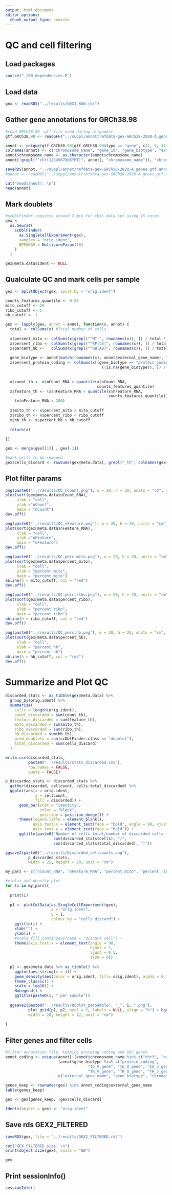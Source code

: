 ```yaml
---
output: html_document
editor_options: 
  chunk_output_type: console
---
```

# QC and cell filtering {#QC}
## Load packages

```r

source("./00_dependencies.R")

```


## Load data

```r

gex <- readRDS("../results/GEX1_RAW.rds")

```


## Gather gene annotations for GRCh38.98

```r

#read GRCh38.98 .gtf file used during alignment
gtf.GRCh38.98 <- readGFF("../suppl/annot/refdata-gex-GRCh38-2020-A.genes.gtf.gz")

annot <- unique(gtf.GRCh38.98[gtf.GRCh38.98$type == "gene", c(1, 9, 11, 12)])
colnames(annot) <- c("chromosome_name", "gene_id", "gene_biotype", "external_gene_name")
annot$chromosome_name <- as.character(annot$chromosome_name)
annot[!grepl("^chr[123456789XYMT]", annot[, "chromosome_name"]), "chromosome_name"] <- "other"

saveRDS(annot, "../suppl/annot/refdata-gex-GRCh38-2020-A.genes.gtf.annot.rds")
#annot <- readRDS("../suppl/annot/refdata-gex-GRCh38-2020-A.genes.gtf.annot.rds")

cat("head(annot): \n")
head(annot)

```


## Mark doublets

```r

#scDblFinder requires around 3 min for this data set using 16 cores
gex <-
  as.Seurat(
    scDblFinder(
      as.SingleCellExperiment(gex),
      samples = "orig.ident",
      BPPARAM = MulticoreParam(16)
    )
  )

gex@meta.data$ident <- NULL


```


## Qualculate QC and mark cells per sample

```r

gex <- SplitObject(gex, split.by = "orig.ident")

counts_features_quantile <- 0.98
mito_cutoff <- 20
ribo_cutoff <- 5
hb_cutoff <- 1

gex <- lapply(gex, annot = annot, function(x, annot) {
  total <- colSums(x) #Total number of cells
  
  x$percent_mito <- colSums(x[grepl("^MT-", rownames(x)), ]) / total * 100
  x$percent_ribo <- colSums(x[grepl("^RP[LS]", rownames(x)), ]) / total * 100
  x$percent_hb <-   colSums(x[grepl("^HB[AB]", rownames(x)), ]) / total * 100
  
  gene_biotype <- annot[match(rownames(x), annot$external_gene_name), "gene_biotype"]
  x$percent_protein_coding <- colSums(x[(gene_biotype == "protein_coding") &
                                          (!is.na(gene_biotype)), ]) / total * 100
  
  
  x$count_th <- x$nCount_RNA > quantile(x$nCount_RNA, 
                                        counts_features_quantile)
  x$feature_th <- (x$nFeature_RNA > quantile(x$nFeature_RNA, 
                                             counts_features_quantile)) |
    (x$nFeature_RNA < 200)
  
  x$mito_th <- x$percent_mito > mito_cutoff
  x$ribo_th <- x$percent_ribo < ribo_cutoff
  x$hb_th <- x$percent_hb > hb_cutoff
  
  return(x)
  
})

gex <- merge(gex[[1]] , gex[-1])

#mark cells to be removed
gex$cells_discard <- rowSums(gex@meta.data[, grepl("_th", colnames(gex@meta.data))]) > 0


```


## Plot filter params

```r

png(paste0("../results/QC_nCount.png"), w = 20, h = 20, units = "cm", res = 200)
plot(sort(gex@meta.data$nCount_RNA),
     xlab = "cell",
     ylab ="nCount",
     main = "nCount")
dev.off()

png(paste0("../results/QC_nFeature.png"), w = 20, h = 20, units = "cm", res = 200)
plot(sort(gex@meta.data$nFeature_RNA),
     xlab = "cell",
     ylab ="nFeature",
     main = "nFeature")
dev.off()

png(paste0("../results/QC_perc.mito.png"), w = 20, h = 20, units = "cm", res = 200)
plot(sort(gex@meta.data$percent_mito),
     xlab = "cell",
     ylab = "percent mito",
     main = "percent mito")
abline(h = mito_cutoff, col = "red")
dev.off()

png(paste0("../results/QC_perc.ribo.png"), w = 20, h = 20, units = "cm", res = 200)
plot(sort(gex@meta.data$percent_ribo),
     xlab = "cell",
     ylab = "percent ribo",
     main = "percent ribo")
abline(h = ribo_cutoff, col = "red")
dev.off()

png(paste0("../results/QC_perc.hb.png"), w = 20, h = 20, units = "cm", res = 200)
plot(sort(gex@meta.data$percent_hb),
     xlab = "cell",
     ylab = "percent hb",
     main = "percent hb")
abline(h = hb_cutoff, col = "red")
dev.off()


```


# Summarize and Plot QC

```r

discarded_stats <- as_tibble(gex@meta.data) %>%
  group_by(orig.ident) %>%
  summarise(
    cells = length(orig.ident),
    count_discarded = sum(count_th),
    feature_discarded = sum(feature_th),
    mito_discarded = sum(mito_th),
    ribo_discarded = sum(ribo_th),
    hb_discarded = sum(hb_th),
    pred_doublets = sum(scDblFinder.class == "doublet"),
    total_discarded = sum(cells_discard)
  )

write.csv(discarded_stats, 
          paste0("../results/stats_discarded.csv"), 
          row.names = FALSE, 
          quote = FALSE)

p_discarded_stats <- discarded_stats %>% 
  gather(discarded, cellcount, cells:total_discarded) %>% 
  ggplot(aes(x = orig.ident, 
             y = cellcount, 
             fill = discarded)) + 
      geom_bar(stat = "identity", 
               color = "black", 
               position = position_dodge()) + 
      theme(legend.title = element_blank(),
            axis.text.x = element_text(face = "bold", angle = 90, vjust = 0.5, hjust = 1),
            axis.text.y = element_text(face = "bold")) +
      ggtitle(paste0("Number of cells total/number of discarded cells (", 
                     sum(discarded_stats$cells), "/", 
                     sum(discarded_stats$total_discarded), ")"))

ggsave2(paste0("../results/Discarded_cellcounts.png"), 
          p_discarded_stats,
          width = 25, height = 20, unit = "cm")

my_pars <- c("nCount_RNA", "nFeature_RNA", "percent_mito", "percent_ribo", "percent_hb")

#violin and density plot
for (i in my_pars){
  
  print(i)
  
  p1 <- plotColData(as.SingleCellExperiment(gex), 
                    x = "orig.ident", 
                    y = i, 
                    colour_by = "cells_discard") + 
    ggtitle(i) +
    xlab("") + 
    ylab(i) + 
    #scale_fill_continuous(name = "discard cell") +
    theme(axis.text.x = element_text(angle = 90, 
                                     hjust = 1, 
                                     vjust = 0.5,
                                     size = 8))
  
  p2 <- gex@meta.data %>% as_tibble() %>% 
    ggplot(aes_string(x = i)) + 
    geom_density(aes(color = orig.ident, fill= orig.ident), alpha = 0.1) + 
    theme_classic() +
    scale_x_log10() +
    NoLegend() +
    ggtitle(paste0(i, " per sample"))
  
  ggsave2(paste0("../results/QCplot_perSample", "_", i, ".png"), 
          plot_grid(p1, p2, ncol = 2, labels = NULL, align = "h") + bgcolor("white"),
          width = 28, height = 12, unit = "cm")
  
}

```


## Filter genes and filter cells

```r

#filter annotation file, keeping proteing coding and VDJ genes
annot_coding <- unique(annot[!(annot$chromosome_name %in% c("chrY", "other", "chrM")) & 
                       (annot$gene_biotype %in% c("protein_coding", 
                                    "IG_V_gene", "IG_D_gene", "IG_J_gene", "IG_C_gene",
                                    "TR_V_gene", "TR_D_gene", "TR_J_gene", "TR_C_gene")), 
                       c("external_gene_name", "gene_biotype", "chromosome_name")])

genes_keep <- rownames(gex) %in% annot_coding$external_gene_name
table(genes_keep)

gex <- gex[genes_keep, !gex$cells_discard] 

Idents(object = gex) <- "orig.ident"


```


## Save rds GEX2_FILTERED

```r

saveRDS(gex, file = "../results/GEX2_FILTERED.rds")

cat("GEX_FILTERED size: \n")
print(object.size(gex), units = "GB")

gex

```


## Print sessionInfo()

```r

sessionInfo()

```

